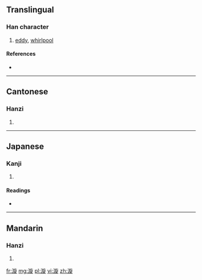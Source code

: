 ==Translingual==

===Han character===
{{Han char|rn=85|rad=水|as=11|sn=14|four=3818<sub>1</sub>|canj=水卜尸人 (EYSO)}}

# [[eddy]], [[whirlpool]]

====References====
* {{Han ref|kx=0646.290|dkj=18163|dj=1056.080|hdz=31729.070|uh=6F29|ud=28457|bh=BA78|bd=47736}}

----

==Cantonese==

===Hanzi===
{{yue-hanzi|jyut=|y=syun4}}

# {{defn|lang=yue|sort=水11}}

----

==Japanese==

===Kanji===
{{ja-kanji|grade=|rs=水11}}

# {{defn|lang=ja|sort=水11}}

====Readings====
* {{ja-readings|on=[[せん]] (sen), [[ぜん]] (zen)|kun=[[めぐる]] (meguru)}}

----

==Mandarin==

===Hanzi===
{{cmn-hanzi|pin=[[xuán]] ([[xuan2]])|wg=hsüan<sup>2</sup>}}

# {{defn|lang=cmn|sort=水11}}

[[fr:漩]]
[[mg:漩]]
[[pl:漩]]
[[vi:漩]]
[[zh:漩]]